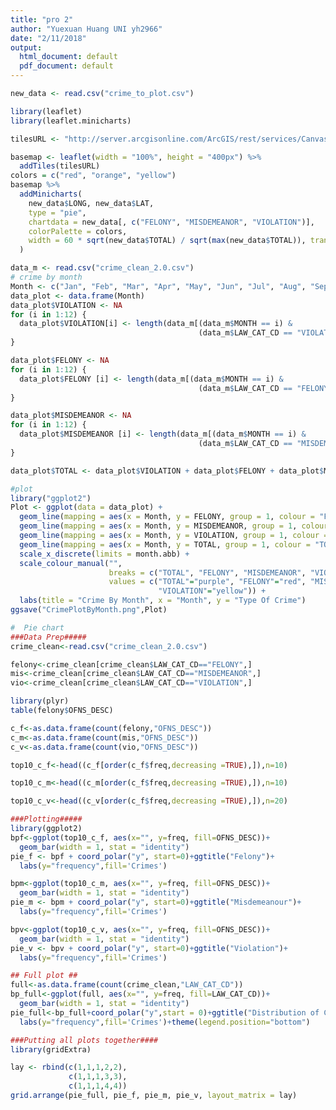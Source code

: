 ```yaml
---
title: "pro 2"
author: "Yuexuan Huang UNI yh2966"
date: "2/11/2018"
output:
  html_document: default
  pdf_document: default
---
```


```R
new_data <- read.csv("crime_to_plot.csv")

library(leaflet)
library(leaflet.minicharts)

tilesURL <- "http://server.arcgisonline.com/ArcGIS/rest/services/Canvas/World_Light_Gray_Base/MapServer/tile/{z}/{y}/{x}"

basemap <- leaflet(width = "100%", height = "400px") %>%
  addTiles(tilesURL)
colors = c("red", "orange", "yellow")
basemap %>%
  addMinicharts(
    new_data$LONG, new_data$LAT,
    type = "pie",
    chartdata = new_data[, c("FELONY", "MISDEMEANOR", "VIOLATION")], 
    colorPalette = colors, 
    width = 60 * sqrt(new_data$TOTAL) / sqrt(max(new_data$TOTAL)), transitionTime = 0
  )
```

```R
data_m <- read.csv("crime_clean_2.0.csv")
# crime by month
Month <- c("Jan", "Feb", "Mar", "Apr", "May", "Jun", "Jul", "Aug", "Sep", "Oct", "Nov", "Dec")
data_plot <- data.frame(Month)
data_plot$VIOLATION <- NA
for (i in 1:12) {
  data_plot$VIOLATION[i] <- length(data_m[(data_m$MONTH == i) & 
                                          (data_m$LAW_CAT_CD == "VIOLATION"), ]$Zipcode)
}

data_plot$FELONY <- NA
for (i in 1:12) {
  data_plot$FELONY [i] <- length(data_m[(data_m$MONTH == i) & 
                                          (data_m$LAW_CAT_CD == "FELONY"), ]$Zipcode)
}

data_plot$MISDEMEANOR <- NA
for (i in 1:12) {
  data_plot$MISDEMEANOR [i] <- length(data_m[(data_m$MONTH == i) & 
                                          (data_m$LAW_CAT_CD == "MISDEMEANOR"), ]$Zipcode)
}

data_plot$TOTAL <- data_plot$VIOLATION + data_plot$FELONY + data_plot$MISDEMEANOR

#plot
library("ggplot2")
Plot <- ggplot(data = data_plot) +
  geom_line(mapping = aes(x = Month, y = FELONY, group = 1, colour = "FELONY")) +
  geom_line(mapping = aes(x = Month, y = MISDEMEANOR, group = 1, colour = "MISDEMEANOR")) +
  geom_line(mapping = aes(x = Month, y = VIOLATION, group = 1, colour = "VIOLATION")) +
  geom_line(mapping = aes(x = Month, y = TOTAL, group = 1, colour = "TOTAL")) +
  scale_x_discrete(limits = month.abb) +
  scale_colour_manual("", 
                      breaks = c("TOTAL", "FELONY", "MISDEMEANOR", "VIOLATION"),
                      values = c("TOTAL"="purple", "FELONY"="red", "MISDEMEANOR"="orange", 
                                 "VIOLATION"="yellow")) +
  labs(title = "Crime By Month", x = "Month", y = "Type Of Crime")
ggsave("CrimePlotByMonth.png",Plot)
```

```R
#  Pie chart
###Data Prep#####
crime_clean<-read.csv("crime_clean_2.0.csv")

felony<-crime_clean[crime_clean$LAW_CAT_CD=="FELONY",]
mis<-crime_clean[crime_clean$LAW_CAT_CD=="MISDEMEANOR",]
vio<-crime_clean[crime_clean$LAW_CAT_CD=="VIOLATION",]

library(plyr)
table(felony$OFNS_DESC)

c_f<-as.data.frame(count(felony,"OFNS_DESC"))
c_m<-as.data.frame(count(mis,"OFNS_DESC"))
c_v<-as.data.frame(count(vio,"OFNS_DESC"))

top10_c_f<-head((c_f[order(c_f$freq,decreasing =TRUE),]),n=10)

top10_c_m<-head((c_m[order(c_f$freq,decreasing =TRUE),]),n=10)

top10_c_v<-head((c_v[order(c_f$freq,decreasing =TRUE),]),n=20)

###Plotting#####
library(ggplot2)
bpf<-ggplot(top10_c_f, aes(x="", y=freq, fill=OFNS_DESC))+
  geom_bar(width = 1, stat = "identity")
pie_f <- bpf + coord_polar("y", start=0)+ggtitle("Felony")+
  labs(y="frequency",fill='Crimes')

bpm<-ggplot(top10_c_m, aes(x="", y=freq, fill=OFNS_DESC))+
  geom_bar(width = 1, stat = "identity")
pie_m <- bpm + coord_polar("y", start=0)+ggtitle("Misdemeanour")+
  labs(y="frequency",fill='Crimes')

bpv<-ggplot(top10_c_v, aes(x="", y=freq, fill=OFNS_DESC))+
  geom_bar(width = 1, stat = "identity")
pie_v <- bpv + coord_polar("y", start=0)+ggtitle("Violation")+
  labs(y="frequency",fill='Crimes')

## Full plot ##
full<-as.data.frame(count(crime_clean,"LAW_CAT_CD"))
bp_full<-ggplot(full, aes(x="", y=freq, fill=LAW_CAT_CD))+
  geom_bar(width = 1, stat = "identity")
pie_full<-bp_full+coord_polar("y",start = 0)+ggtitle("Distribution of Crimes by Law categorization")+
  labs(y="frequency",fill='Crimes')+theme(legend.position="bottom")

###Putting all plots together####
library(gridExtra)

lay <- rbind(c(1,1,1,2,2),
             c(1,1,1,3,3),
             c(1,1,1,4,4))
grid.arrange(pie_full, pie_f, pie_m, pie_v, layout_matrix = lay)

```










